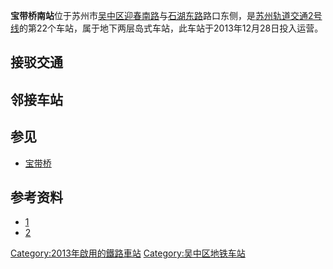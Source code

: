 {{Station Infobox
|name = 宝带桥南
|eng_name = Baodaiqiao South
|linecolour = #{{苏州轨道交通颜色|2}}
|structure = 地下车站
|country = {{PRC}}
|borough = [[江苏省|江苏省]][[苏州市|苏州市]][[吴中区|吴中区]][[城南街道_(苏州市)|城南街道]]
|address = 石湖东路石湖路站派出所路段地底
|line = {{苏州轨道交通路线标志|2|full}}
|platforms = 1个[[岛式站台|岛式站台]]
|exits = 4
|opened = 2013年12月28日
|first =
{{苏州轨道交通路线标志|2|short}}
: 往[[桑田岛站|桑田岛]]：6:19
: 往[[骑河站|骑河]]：5:38
|last = 
{{苏州轨道交通路线标志|2|short}}
: 周一至四往桑田岛：23:16
: 周五至日往桑田岛：23:56
: 周一至四往骑河：22:53
: 周五至日往骑河：23:11
}}

'''宝带桥南站'''位于苏州市[[吴中区|吴中区]][[迎春路_(苏州)|迎春南路]]与[[石湖路|石湖东路]]路口东侧，是[[苏州轨道交通2号线|苏州轨道交通2号线]]的第22个车站，属于地下两层岛式车站，此车站于2013年12月28日投入运营。

==接驳交通==
{{苏州公交线路简单列表|station=宝带桥南（近1、4出口）|66}}

==邻接车站==
{{s-rail-start}}
{{s-rail|title=SuzhouRT}}
{{s-line new|system=SuzhouRT|line=2|previous=石湖东路|next=尹中路}}
{{s-end}}

==参见==
*[[宝带桥|宝带桥]]

==参考资料==
*[https://web.archive.org/web/20131203013110/http://news.163.com/13/1119/03/9E10UELO00014Q4P.html]
*[http://js.people.com.cn/html/2013/03/05/211628.html]{{Wayback|url=http://js.people.com.cn/html/2013/03/05/211628.html |date=20150101144513 }}

{{Szmetro-stub}}
{{苏州轨道交通2号线车站}}
[[Category:2013年啟用的鐵路車站|Category:2013年啟用的鐵路車站]]
[[Category:吴中区地铁车站|Category:吴中区地铁车站]]